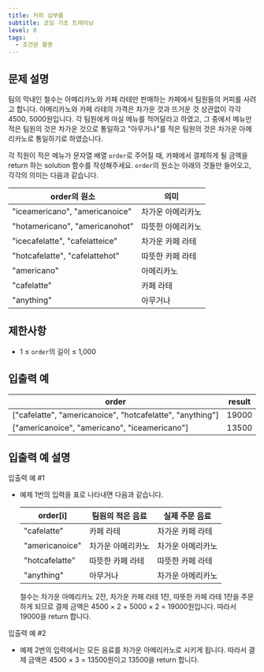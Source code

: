 ```yaml
---
title: 커피 심부름
subtitle: 코딩 기초 트레이닝
level: 0
tags:
  - 조건문 활용
---
```


## 문제 설명

팀의 막내인 철수는 아메리카노와 카페 라테만 판매하는 카페에서 팀원들의 커피를 사려고 합니다. 아메리카노와 카페 라테의 가격은 차가운 것과 뜨거운 것 상관없이 각각 4500, 5000원입니다. 각 팀원에게 마실 메뉴를 적어달라고 하였고, 그 중에서 메뉴만 적은 팀원의 것은 차가운 것으로 통일하고 "아무거나"를 적은 팀원의 것은 차가운 아메리카노로 통일하기로 하였습니다.

각 직원이 적은 메뉴가 문자열 배열 `order`로 주어질 때, 카페에서 결제하게 될 금액을 return 하는 solution 함수를 작성해주세요. `order`의 원소는 아래의 것들만 들어오고, 각각의 의미는 다음과 같습니다.

| order의 원소                   | 의미              |
| ------------------------------ | ----------------- |
| "iceamericano", "americanoice" | 차가운 아메리카노 |
| "hotamericano", "americanohot" | 따뜻한 아메리카노 |
| "icecafelatte", "cafelatteice" | 차가운 카페 라테  |
| "hotcafelatte", "cafelattehot" | 따뜻한 카페 라테  |
| "americano"                    | 아메리카노        |
| "cafelatte"                    | 카페 라테         |
| "anything"                     | 아무거나          |

## 제한사항

- 1 ≤ `order`의 길이 ≤ 1,000

## 입출력 예

| order                                                       | result |
| ----------------------------------------------------------- | ------ |
| \["cafelatte", "americanoice", "hotcafelatte", "anything"\] | 19000  |
| \["americanoice", "americano", "iceamericano"\]             | 13500  |

## 입출력 예 설명

입출력 예 #1

- 예제 1번의 입력을 표로 나타내면 다음과 같습니다.

  | order\[i\]     | 팀원의 적은 음료  | 실제 주문 음료    |
  | -------------- | ----------------- | ----------------- |
  | "cafelatte"    | 카페 라테         | 차가운 카페 라테  |
  | "americanoice" | 차가운 아메리카노 | 차가운 아메리카노 |
  | "hotcafelatte" | 따뜻한 카페 라테  | 따뜻한 카페 라테  |
  | "anything"     | 아무거나          | 차가운 아메리카노 |

  철수는 차가운 아메리카노 2잔, 차가운 카페 라테 1잔, 따뜻한 카페 라테 1잔을 주문하게 되므로 결제 금액은 4500 × 2 + 5000 × 2 = 19000원입니다. 따라서 19000을 return 합니다.

입출력 예 #2

- 예제 2번의 입력에서는 모든 음료를 차가운 아메리카노로 시키게 됩니다. 따라서 결제 금액은 4500 × 3 = 13500원이고 13500을 return 합니다.
